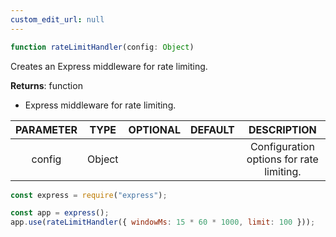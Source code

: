 ```yaml
---
custom_edit_url: null
---
```


```ts
function rateLimitHandler(config: Object)
```

<div>

</div>

Creates an Express middleware for rate limiting.

**Returns**: function
- Express middleware for rate limiting.

|PARAMETER|TYPE|OPTIONAL|DEFAULT|DESCRIPTION|
|:---:|:---:|:---:|:---:|:---:|
|config|Object|||Configuration options for rate limiting.|

```js
const express = require("express");

const app = express();
app.use(rateLimitHandler({ windowMs: 15 * 60 * 1000, limit: 100 }));
```

